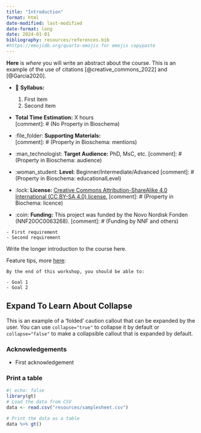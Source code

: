 ```yaml
---
title: "Introduction"
format: html
date-modified: last-modified
date-format: long
date: 2024-01-01
bibliography: resources/references.bib
#https://emojidb.org/quarto-emojis for emojis copypaste
---
```


**Here** is *where* you will write an abstract about the course. This is an example of the use of citations [@creative_commons_2022] and [@Garcia2020].

:::{.callout-note title="Course Overview"}
    
- 📖 **Syllabus:** 

  1. First item  
  2. Second item  

- **Total Time Estimation:** X hours  
[comment]: # (No Property in Bioschema)

- :file_folder: **Supporting Materials:**  
[comment]: # (Property in Bioschema: mentions)

- :man_technologist: **Target Audience:** PhD, MsC, etc.
[comment]: # (Property in Bioschema: audience)

- :woman_student: **Level:** Beginner/Intermediate/Advanced
[comment]: # (Property in Bioschema: educationalLevel)

- :lock: **License:** [Creative Commons Attribution-ShareAlike 4.0 International (CC BY-SA 4.0) license.](https://creativecommons.org/licenses/by-sa/4.0/legalcode)
[comment]: # (Property in Biochema: licence)

- :coin: **Funding:** This project was funded by the Novo Nordisk Fonden (NNF20OC0063268).
[comment]: # (Funding by NNF and others)
:::

::: {.callout-warning title="Course Requirements"}
    - First requirement
    - Second requirement
:::

Write the longer introduction to the course here. 

Feature tips, more [here](https://quarto.org/docs/authoring/callouts.html#markdown-syntax): 

::: {.callout-tip title="Course Goals"}
    By the end of this workshop, you should be able to:

    - Goal 1
    - Goal 2
:::

::: {.callout-caution collapse="true"}
## Expand To Learn About Collapse

This is an example of a 'folded' caution callout that can be expanded by the user. You can use `collapse="true"` to collapse it by default or `collapse="false"` to make a collapsible callout that is expanded by default.
:::



### Acknowledgements

- First acknowledgement

### Print a table

```r
#| echo: false
library(gt)
# Load the data from CSV
data <- read.csv("resources/samplesheet.csv")

# Print the data as a table
data %>% gt()
```